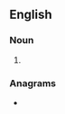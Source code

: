 ==English==

===Noun===
{{head|en|noun plural form}}

# {{plural of|megaton|lang=en}}

===Anagrams===
* {{anagrams|en|a=aegmnost|amongest|magnetos|montages|togemans}}